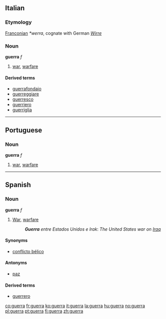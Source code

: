 ==Italian==
===Etymology===
[[Franconian]] ''*werra'', cognate with German ''[[Wirre]]''

===Noun===
'''guerra''' ''f''

# [[war]], [[warfare]]

====Derived terms====
*[[guerrafondaio]]
*[[guerreggiare]]
*[[guerresco]]
*[[guerriero]]
*[[guerriglia]]

----

==Portuguese==
===Noun===
'''guerra''' ''f''

# [[war]], [[warfare]]

----

==Spanish==
===Noun===
'''guerra''' ''f''

#[[War]], [[warfare]]
#:'''''Guerra''' entre Estados Unidos e Irak'': ''The United States war on [[Iraq]]''

====Synonyms====
*[[conflicto bélico]]

====Antonyms====
*[[paz]]

====Derived terms====
*[[guerrero]]

[[co:guerra]]
[[fr:guerra]]
[[ko:guerra]]
[[it:guerra]]
[[la:guerra]]
[[hu:guerra]]
[[no:guerra]]
[[pl:guerra]]
[[pt:guerra]]
[[fi:guerra]]
[[zh:guerra]]